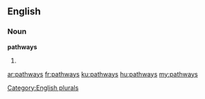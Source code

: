 ==English==

===Noun===
'''pathways'''

# {{plural of|[[pathway]]}}

[[Category:English plurals]]

[[ar:pathways]]
[[fr:pathways]]
[[ku:pathways]]
[[hu:pathways]]
[[my:pathways]]